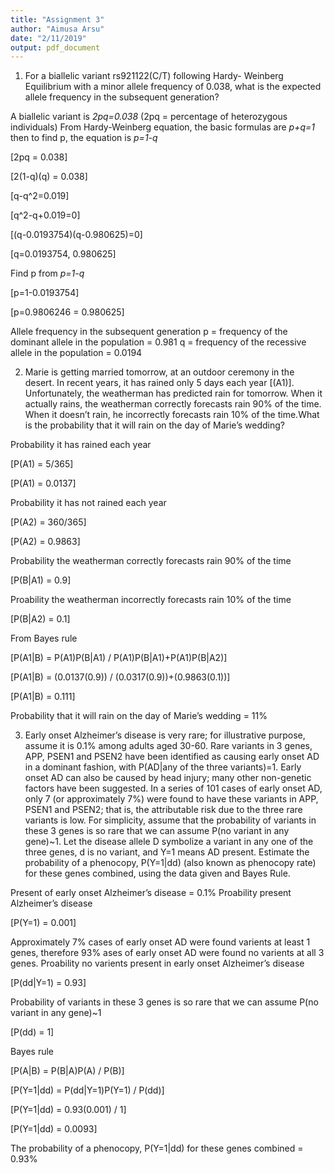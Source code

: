 ```yaml
---
title: "Assignment 3"
author: "Aimusa Arsu"
date: "2/11/2019"
output: pdf_document
---
```


1. For a biallelic variant rs921122(C/T) following Hardy- Weinberg Equilibrium with a minor allele frequency of 0.038, what is the expected allele frequency in the subsequent generation?

A biallelic variant is *2pq=0.038* (2pq = percentage of heterozygous individuals)
From Hardy-Weinberg equation, the basic formulas are *p+q=1* then to find p, the equation is *p=1-q*
  
\[2pq = 0.038\]

\[2(1-q)(q) = 0.038\]

\[q-q^2=0.019\]

\[q^2-q+0.019=0\]

\[(q-0.0193754)(q-0.980625)=0\]

\[q=0.0193754, 0.980625\]

Find p from *p=1-q*

\[p=1-0.0193754\]

\[p=0.9806246 = 0.980625\]

Allele frequency in the subsequent generation
p = frequency of the dominant allele in the population = 0.981
q = frequency of the recessive allele in the population = 0.0194

2. Marie is getting married tomorrow, at an outdoor ceremony in the desert. In recent years, it has rained only 5 days each year \[(A1)\]. Unfortunately, the weatherman has predicted rain for tomorrow. When it actually rains, the weatherman correctly forecasts rain 90% of the time. When it doesn't rain, he incorrectly forecasts rain 10% of the time.What is the probability that it will rain on the day of Marie's wedding?

Probability it has rained each year

\[P(A1) = 5/365\]

\[P(A1) = 0.0137\]

Probability it has not rained each year

\[P(A2) = 360/365\]

\[P(A2) = 0.9863\]

Probability the weatherman correctly forecasts rain 90% of the time

\[P(B|A1) = 0.9\]

Proability the weatherman incorrectly forecasts rain 10% of the time

\[P(B|A2) = 0.1\]

From Bayes rule

\[P(A1|B) = P(A1)P(B|A1) / P(A1)P(B|A1)+P(A1)P(B|A2)\]

\[P(A1|B) = (0.0137(0.9)) / (0.0317(0.9))+(0.9863(0.1))\]

\[P(A1|B) = 0.111\]

Probability that it will rain on the day of Marie's wedding = 11%

3. Early onset Alzheimer's disease is very rare; for illustrative purpose, assume it is 0.1% among adults aged 30-60. Rare variants in 3 genes, APP, PSEN1 and PSEN2 have been identified as causing early onset AD in a dominant fashion, with P(AD|any of the three variants)=1. Early onset AD can also be caused by head injury; many other non-genetic factors have been suggested. In a series of 101 cases of early onset AD, only 7 (or approximately 7%) were found to have these variants in APP, PSEN1 and PSEN2; that is, the attributable risk due to the three rare variants is low. For simplicity, assume that the probability of variants in these 3 genes is so rare that we can assume P(no variant in any gene)~1. Let the disease allele D symbolize a variant in any one of the three genes, d is no variant, and Y=1 means AD present. Estimate the probability of a phenocopy, P(Y=1|dd) (also known as phenocopy rate) for these genes combined, using the data given and Bayes Rule.

Present of early onset Alzheimer's disease = 0.1%
Proability present Alzheimer's disease

\[P(Y=1) = 0.001\]

Approximately 7% cases of early onset AD were found varients at least 1 genes, therefore 93% ases of early onset AD were found no varients at all 3 genes.
Proability no varients present in early onset Alzheimer's disease

\[P(dd|Y=1) = 0.93\]

Probability of variants in these 3 genes is so rare that we can assume P(no variant in any gene)~1

\[P(dd) = 1\]

Bayes rule

\[P(A|B) = P(B|A)P(A) / P(B)\]

\[P(Y=1|dd) = P(dd|Y=1)P(Y=1) / P(dd)\]

\[P(Y=1|dd) = 0.93(0.001) / 1\]

\[P(Y=1|dd) = 0.0093\]

The probability of a phenocopy, P(Y=1|dd) for these genes combined = 0.93%


